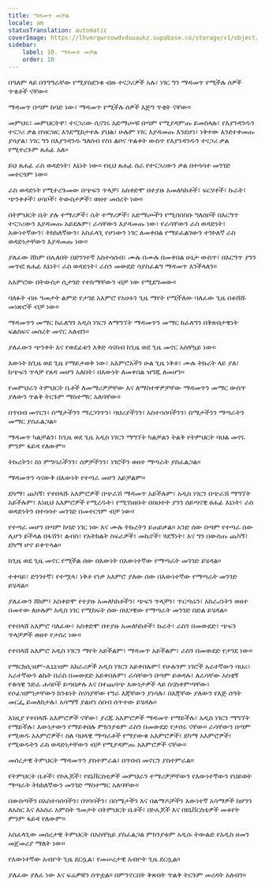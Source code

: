 ```yaml
---
title: ማዳመጥ መቻል
locale: am
statusTranslation: automatic
coverImage: https://lhvmrqwrcowdvduuaukz.supabase.co/storage/v1/object/public/strapi-uploads/small_cover-educacion-fundamental.webp-2d51a7828a2b1309555be27f7e2a61a0.webp
sidebar:
    label: 10. ማዳመጥ መቻል
    order: 10
---
```

በዓለም ላይ በንግግራቸው የሚያስደንቁ ብዙ ተናጋሪዎች አሉ፣ ነገር ግን ማዳመጥ የሚችሉ ሰዎች ጥቂቶች ናቸው።

ማዳመጥ በጣም ከባድ ነው፣ ማዳመጥ የሚችሉ ሰዎች እጅግ ጥቂት ናቸው።

መምህሩ፣ መምህርትዋ፣ ተናጋሪው ሲናገሩ አድማጮቹ በጣም የሚያዳምጡ ይመስላሉ፣ የእያንዳንዱን ተናጋሪ ቃል በዝርዝር እንደሚከታተሉ ያህል፣ ሁሉም ነገር እያዳመጡ እንደሆነ፣ ነቅተው እንደተቀመጡ ያሳያል፣ ነገር ግን በእያንዳንዱ ግለሰብ የስነ ልቦና ጥልቀት ውስጥ የእያንዳንዱን ተናጋሪ ቃል የሚተረጉም ጸሐፊ አለ።

ይህ ጸሐፊ ራስ ወዳድነት፣ እኔነት ነው። የዚህ ጸሐፊ ስራ የተናጋሪውን ቃል በተሳሳተ መንገድ መተርጎም ነው።

ራስ ወዳድነት የሚተረጉመው በጭፍን ጥላቻ፣ አስቀድሞ በተያዙ አመለካከቶች፣ ፍርሃቶች፣ ኩራት፣ ጭንቀቶች፣ ሀሳቦች፣ ትውስታዎች፣ ወዘተ መሰረት ነው።

በትምህርት ቤት ያሉ ተማሪዎች፣ ሴት ተማሪዎች፣ አድማጮችን የሚሰበስቡ ግለሰቦች በእርግጥ ተናጋሪውን እያዳመጡ አይደሉም፣ ራሳቸውን እያዳመጡ ነው፣ የራሳቸውን ራስ ወዳድነት፣ እውነተኛውን፣ ትክክለኛውን፣ አስፈላጊ የሆነውን ነገር ለመቀበል የማይፈልገውን ተንኮለኛ ራስ ወዳድነታቸውን እያዳመጡ ነው።

ያለፈው ሸክም በሌለበት በድንገተኛ አስተሳሰብ፣ ሙሉ በሙሉ በመቀበል ሁኔታ ውስጥ፣ በእርግጥ ያንን መጥፎ ጸሐፊ እኔነት፣ ራስ ወዳድነት፣ ራስን መውደድ ሳያስፈልግ ማዳመጥ እንችላለን።

አእምሮው በትውስታ ሲታገድ የተከማቸውን ብቻ ነው የሚደግመው።

ባለፉት ብዙ ዓመታት ልምድ የታገደ አእምሮ የአሁኑን ጊዜ ማየት የሚችለው ባለፈው ጊዜ በቆሸሹ መነጽሮች ብቻ ነው።

ማዳመጥን መማር ከፈለግን አዲስ ነገርን ለማግኘት ማዳመጥን መማር ከፈለግን በቅጽበታዊነት ፍልስፍና መሰረት መኖር አለብን።

ያለፈውን ጭንቀት እና የወደፊቱን እቅድ ሳናስብ ከጊዜ ወደ ጊዜ መኖር አስቸኳይ ነው።

እውነት ከጊዜ ወደ ጊዜ የማይታወቅ ነው፣ አእምሮአችን ሁል ጊዜ ነቅቶ፣ ሙሉ ትኩረት ላይ ያለ፣ ከጭፍን ጥላቻ የጸዳ መሆን አለበት፣ በእውነት ለመቀበል ዝግጁ ለመሆን።

የመምህራን ትምህርት ቤቶች ለመማሪዎቻቸው እና ለማስተዋዎቻቸው ማዳመጥን መማር ውስጥ ያለውን ጥልቅ ትርጉም ማስተማር አለባቸው።

በጥበብ መኖርን፣ ስሜታችንን ማረጋገጥን፣ ባህሪያችንን፣ አስተሳሰባችንን፣ ስሜታችንን ማጣራትን መማር ያስፈልጋል።

ማዳመጥ ካልቻልን፣ ከጊዜ ወደ ጊዜ አዲስ ነገርን ማግኘት ካልቻልን ትልቅ የትምህርት ባህል መኖሩ ምንም ፋይዳ የለውም።

ትኩረትን፣ ስነ ምግባራችንን፣ ሰዎቻችንን፣ ነገሮችን ወዘተ ማጣራት ያስፈልጋል።

ማዳመጥን ሳናውቅ በእውነት የተጣራ መሆን አይቻልም።

ደካማ፣ ጨካኝ፣ የተበላሹ አእምሮዎች በጭራሽ ማዳመጥ አይችሉም፣ አዲስ ነገርን በጭራሽ ማግኘት አይችሉም፣ እነዚህ አእምሮዎች የሚረዱት፣ የሚገነዘቡት በስህተት ያንን ሰይጣናዊ ፀሐፊ እኔነት፣ ራስ ወዳድነትን በተሳሳተ መንገድ በመተርጎም ብቻ ነው።

የተጣራ መሆን በጣም ከባድ ነገር ነው እና ሙሉ ትኩረትን ይጠይቃል። አንድ ሰው በጣም የተጣራ ሰው ሊሆን ይችላል በፋሽን፣ ልብስ፣ የአትክልት ስፍራዎች፣ መኪኖች፣ ጓደኝነት፣ እና ግን በውስጡ ጨካኝ፣ ደካማ ሆኖ ይቀጥላል።

ከጊዜ ወደ ጊዜ መኖር የሚችል ሰው በእውነት በእውነተኛው የማጣራት መንገድ ይሄዳል።

ተቀባይ፣ ድንገተኛ፣ የተሟላ፣ ነቅቶ የነቃ አእምሮ ያለው ሰው በእውነተኛው የማጣራት መንገድ ይሄዳል።

ያለፈውን ሸክም፣ አስቀድሞ የተያዙ አመለካከቶችን፣ ጭፍን ጥላቻን፣ ጥርጣሬን፣ አክራሪነትን ወዘተ በመተው ለሁሉም አዲስ ነገር የሚከፍት ሰው በህጋዊው የማጣራት መንገድ በድል ይሄዳል።

የተበላሸ አእምሮ ባለፈው፣ አስቀድሞ በተያዙ አመለካከቶች፣ ኩራት፣ ራስን በመውደድ፣ ጭፍን ጥላቻዎች ወዘተ የታሰረ ነው።

የተበላሸ አእምሮ አዲስ ነገርን ማየት አይችልም፣ ማዳመጥ አይችልም፣ ራስን በመውደድ የታገደ ነው።

የማርክሲዝም-ሌኒኒዝም አክራሪዎች አዲስ ነገርን አይቀበሉም፤ የሁሉንም ነገሮች አራተኛውን ባህሪ፣ አራተኛውን ልኬት በራስ በመውደድ አይቀበሉም፣ ራሳቸውን በጣም ይወዳሉ፣ ለራሳቸው አስቂኝ የቁሳዊ ንድፈ ሐሳቦች ይጣበቃሉ እና በተጨባጭ እውነታዎች ላይ ስናስቀምጣቸው፣ የሶፊዝምነታቸውን ከንቱነት ስናሳያቸው የግራ እጃቸውን ያነሳሉ፣ በእጃቸው ያለውን የእጅ ሰዓት መርፌ ይመለከታሉ፣ አሳማኝ ያልሆነ ሰበብ ሰጥተው ይሄዳሉ።

እነዚያ የተበላሹ አእምሮዎች ናቸው፣ ያረጁ አእምሮዎች ማዳመጥ የማይችሉ፣ አዲስ ነገርን ማግኘት የማይችሉ፣ እውነታውን የማይቀበሉ ምክንያቱም ራስን በመውደድ የታሰሩ ናቸው። ራሳቸውን በጣም የሚወዱ አእምሮዎች፣ ስለ ባህላዊ ማጣራቶች የማያውቁ አእምሮዎች፣ ደካማ አእምሮዎች፣ የሚወዱትን ራስ ወዳድነታቸውን ብቻ የሚያዳምጡ አእምሮዎች ናቸው።

መሰረታዊ ትምህርት ማዳመጥን ያስተምራል፣ በጥበብ መኖርን ያስተምራል።

የትምህርት ቤቶች፣ የኮሌጆች፣ የዩኒቨርስቲዎች መምህራን ተማሪዎቻቸውን የእውነተኛውን የህይወት ማጣራት ትክክለኛውን መንገድ ማስተማር አለባቸው።

በውስጣችን በአስተሳሰባችን፣ በሃሳባችን፣ በስሜታችን እና በልማዶቻችን እውነተኛ አሳማዎች ከሆንን ለአስር እና ለአስራ አምስት ዓመታት በትምህርት ቤቶች፣ በኮሌጆች እና በዩኒቨርስቲዎች መቆየት ምንም ፋይዳ የለውም።

አስፈላጊው መሰረታዊ ትምህርት በአስቸኳይ ያስፈልጋል ምክንያቱም አዲሱ ትውልድ የአዲስ ዘመን መጀመሪያ ማለት ነው።

የእውነተኛው አብዮት ጊዜ ደርሷል፣ የመሠረታዊ አብዮት ጊዜ ደርሷል።

ያለፈው ያለፈ ነው እና ፍሬዎቹን ሰጥቷል። በምንኖርበት ቅጽበት ጥልቅ ትርጉም መረዳት አለብን።

